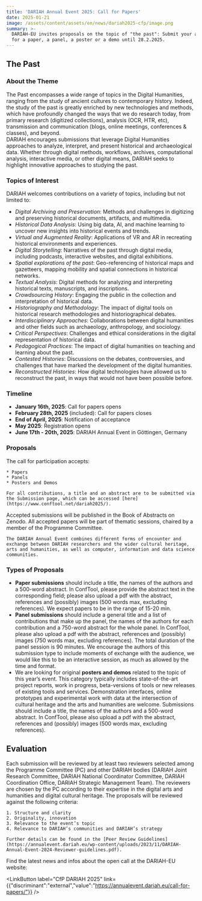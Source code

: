 ```yaml
---
title: 'DARIAH Annual Event 2025: Call for Papers'
date: 2025-01-21
image: /assets/content/assets/en/news/dariah2025-cfp/image.png
summary: >-
  DARIAH-EU invites proposals on the topic of "the past": Submit your abstract
  for a paper, a panel, a poster or a demo until 28.2.2025.
---
```

## **The Past**

### **About the Theme**

The Past encompasses a wide range of topics in the Digital Humanities, ranging from the study of ancient cultures to contemporary history. Indeed, the study of the past is greatly enriched by new technologies and methods, which have profoundly changed the ways that we do research today, from primary research (digitized collections), analysis (OCR, HTR, etc), transmission and communication (blogs, online meetings, conferences & classes), and beyond.\
DARIAH encourages submissions that leverage Digital Humanities approaches to analyze, interpret, and present historical and archaeological data. Whether through digital methods, workflows, archives, computational analysis, interactive media, or other digital means, DARIAH seeks to highlight innovative approaches to studying the past.

### **Topics of Interest**

DARIAH welcomes contributions on a variety of topics, including but not limited to:

* *Digital Archiving and Preservation*: Methods and challenges in digitizing and preserving historical documents, artifacts, and multimedia.
* *Historical Data Analysis*: Using big data, AI, and machine learning to uncover new insights into historical events and trends.
* *Virtual and Augmented Reality*: Applications of VR and AR in recreating historical environments and experiences.
* *Digital Storytelling*: Narratives of the past through digital media, including podcasts, interactive websites, and digital exhibitions.
* *Spatial explorations of the past*: Geo-referencing of historical maps and gazetteers, mapping mobility and spatial connections in historical networks.
* *Textual Analysis*: Digital methods for analyzing and interpreting historical texts, manuscripts, and inscriptions.
* *Crowdsourcing History*: Engaging the public in the collection and interpretation of historical data.
* *Historiography and Methodology*: The impact of digital tools on historical research methodologies and historiographical debates.
* *Interdisciplinary Approaches*: Collaborations between digital humanities and other fields such as archaeology, anthropology, and sociology.
* *Critical Perspectives*: Challenges and ethical considerations in the digital representation of historical data.
* *Pedagogical Practices*: The impact of digital humanities on teaching and learning about the past.
* *Contested Histories*: Discussions on the debates, controversies, and challenges that have marked the development of the digital humanities.
* *Reconstructed Histories*: How digital technologies have allowed us to reconstruct the past, in ways that would not have been possible before.

### Timeline

* **January 16th, 2025**: Call for papers opens
* **February 28th, 2025** (included): Call for papers closes
* **End of April, 2025**: Notification of acceptance
* **May 2025**: Registration opens
* **June 17th - 20th, 2025**: DARIAH Annual Event in Göttingen, Germany

### Proposals

<Grid layout="two-columns" alignment="stretch">
  <GridItem alignment="stretch">
    The call for participation accepts:

    * Papers
    * Panels
    * Posters and Demos

    For all contributions, a title and an abstract are to be submitted via the Submission page, which can be accessed [here](https://www.conftool.net/dariah2025/).
  </GridItem>

  <GridItem alignment="stretch">
    Accepted submissions will be published in the Book of Abstracts on Zenodo. All accepted papers will be part of thematic sessions, chaired by a member of the Programme Committee.

    The DARIAH Annual Event combines different forms of encounter and exchange between DARIAH researchers and the wider cultural heritage, arts and humanities, as well as computer, information and data science communities.
  </GridItem>
</Grid>

### **Types of Proposals**

* **Paper submissions** should include a title, the names of the authors and a 500-word abstract. In ConfTool, please provide the abstract text in the corresponding field; please also upload a pdf with the abstract, references and (possibly) images (500 words max, excluding references). We expect papers to be in the range of 15-20 min.
* **Panel submissions** should include a general title and a list of contributions that make up the panel, the names of the authors for each contribution and a 750-word abstract for the whole panel. In ConfTool, please also upload a pdf with the abstract, references and (possibly) images (750 words max, excluding references). The total duration of the panel session is 90 minutes. We encourage the authors of this submission type to include moments of exchange with the audience, we would like this to be an interactive session, as much as allowed by the time and format.
* We are looking for original **posters and demos** related to the topic of this year’s event. This category typically includes state-of-the-art project reports, work in progress, beta-versions of tools or new releases of existing tools and services. Demonstration interfaces, online prototypes and experimental work with data at the intersection of cultural heritage and the arts and humanities are welcome. Submissions should include a title, the names of the authors and a 500-word abstract. In ConfTool, please also upload a pdf with the abstract, references and (possibly) images (500 words max, excluding references).

## Evaluation

<Grid layout="two-columns" alignment="stretch">
  <GridItem alignment="stretch">
    Each submission will be reviewed by at least two reviewers selected among the Programme Committee (PC) and other DARIAH bodies (DARIAH Joint Research Committee, DARIAH National Coordinator Committee, DARIAH Coordination Office, DARIAH Strategic Management Team). The reviewers are chosen by the PC according to their expertise in the digital arts and humanities and digital cultural heritage.
  </GridItem>

  <GridItem alignment="stretch">
    The proposals will be reviewed against the following criteria:

    1. Structure and clarity
    2. Originality, innovation
    3. Relevance to the event’s topic
    4. Relevance to DARIAH’s communities and DARIAH’s strategy  

    Further details can be found in the [Peer Review Guidelines](https://annualevent.dariah.eu/wp-content/uploads/2023/11/DARIAH-Annual-Event-2024-Reviewer-guidelines.pdf).
  </GridItem>
</Grid>

Find the latest news and infos about the open call at the DARIAH-EU website:

<LinkButton label="CfP DARIAH 2025" link={{"discriminant":"external","value":"https://annualevent.dariah.eu/call-for-papers/"}} />
